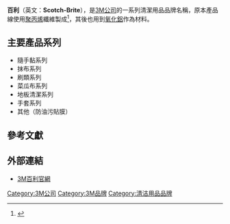 {{advert|time=2019-05-11T03:11:40+00:00}}
{{primarysources|time=2019-05-11T03:11:40+00:00}}
{{Infobox company
| name = 百利
| parent =
| logo =
| traded_as= 
| foundation       = 
| founder          = 
| location         = {{USA}}
| owner            = [[3M|3M]]
| key_people       = 
| num_employees    = 
| products         = 清潔產品
| website = 
}}
'''百利'''（英文：'''Scotch-Brite'''），是[[3M公司|3M公司]]的一系列清潔用品品牌名稱，原本產品線使用[[聚丙烯|聚丙烯]]纖維製成<ref>{{cite web |date=5 February 2003 |title=Material composition of Scotch Brite! |publisher=Eng-Tips Forums |url=http://www.eng-tips.com/viewthread.cfm?qid=44736 |accessdate=31 October 2013 |archive-date=2019-12-07 |archive-url=https://web.archive.org/web/20191207185942/https://www.eng-tips.com/viewthread.cfm?qid=44736 |dead-url=no }}</ref>，其後也用到[[氧化鋁|氧化鋁]]作為材料。

==主要產品系列==
* 隨手黏系列
* 抹布系列
* 刷類系列
* 菜瓜布系列
* 地板清潔系列
* 手套系列
* 其他（防油污貼膜）

== 參考文獻 ==
{{reflist}}

[[Category:3M公司|Category:3M公司]]

== 外部連結==
* [http://solutions.3m.com.tw/wps/portal/3M/zh_TW/twScotchBrite/home/ 3M百利官網] {{Wayback|url=http://solutions.3m.com.tw/wps/portal/3M/zh_TW/twScotchBrite/home/ |date=20171209084349 }}

[[Category:3M品牌|Category:3M品牌]]
[[Category:清洁用品品牌|Category:清洁用品品牌]]